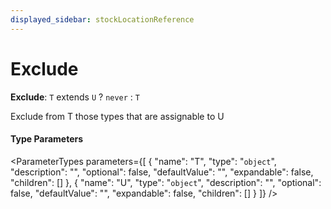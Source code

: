 ```yaml
---
displayed_sidebar: stockLocationReference
---
```



# Exclude

 **Exclude**: `T` extends `U` ? `never` : `T`

Exclude from T those types that are assignable to U

#### Type Parameters

<ParameterTypes parameters={[
  {
    "name": "T",
    "type": "`object`",
    "description": "",
    "optional": false,
    "defaultValue": "",
    "expandable": false,
    "children": []
  },
  {
    "name": "U",
    "type": "`object`",
    "description": "",
    "optional": false,
    "defaultValue": "",
    "expandable": false,
    "children": []
  }
]} />
